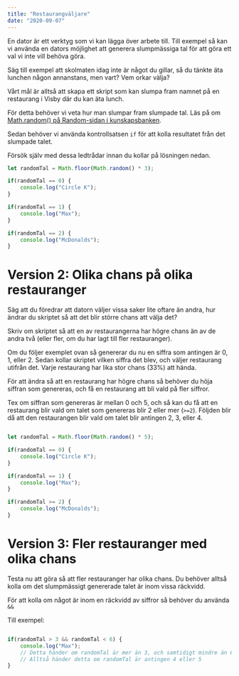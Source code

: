 ```yaml
---
title: "Restaurangväljare"
date: "2020-09-07"
---
```


En dator är ett verktyg som vi kan lägga över arbete till. Till exempel så kan vi använda en dators möjlighet att generera slumpmässiga tal för att göra ett val vi inte vill behöva göra.

Säg till exempel att skolmaten idag inte är något du gillar, så du tänkte äta lunchen någon annanstans, men vart? Vem orkar välja?

Vårt mål är alltså att skapa ett skript som kan slumpa fram namnet på en restaurang i Visby där du kan äta lunch.

För detta behöver vi veta hur man slumpar fram slumpade tal. Läs på om [Math.random() på Random-sidan i kunskapsbanken](https://guteteknik.netlify.app/prog1/random).

Sedan behöver vi använda kontrollsatsen `if` för att kolla resultatet från det slumpade talet.

Försök själv med dessa ledtrådar innan du kollar på lösningen nedan.


<PracticeContainer>

```javascript
let randomTal = Math.floor(Math.random() * 3);

if(randomTal == 0) {
    console.log("Circle K");
}

if(randomTal == 1) {
    console.log("Max");
}

if(randomTal == 2) {
    console.log("McDonalds");
}
```

</PracticeContainer>

# Version 2: Olika chans på olika restauranger

Säg att du föredrar att datorn väljer vissa saker lite oftare än andra, hur ändrar du skriptet så att det blir större chans att välja det?

Skriv om skriptet så att en av restaurangerna har högre chans än av de andra två (eller fler, om du har lagt till fler restauranger).

<PracticeContainer title="ledtråd">

Om du följer exemplet ovan så genererar du nu en siffra som antingen är 0, 1, eller 2.
Sedan kollar skriptet vilken siffra det blev, och väljer restaurang utifrån det. Varje restaurang har lika stor chans (33%) att hända.

För att ändra så att en restaurang har högre chans så behöver du höja siffran som genereras, och få en restaurang att bli vald på fler siffror.

Tex om siffran som genereras är mellan 0 och 5, och så kan du få att en restaurang blir vald om talet som genereras blir 2 eller mer (`>=2`).
Följden blir då att den restaurangen blir vald om talet blir antingen 2, 3, eller 4.

</PracticeContainer>

<PracticeContainer>

```js

let randomTal = Math.floor(Math.random() * 5);

if(randomTal == 0) {
    console.log("Circle K");
}

if(randomTal == 1) {
    console.log("Max");
}

if(randomTal >= 2) {
    console.log("McDonalds");
}

```

</PracticeContainer>

# Version 3: Fler restauranger med olika chans

Testa nu att göra så att fler restauranger har olika chans. Du behöver alltså kolla om det slumpmässigt genererade talet är inom vissa räckvidd.

<PracticeContainer title="ledtråd">

För att kolla om något är inom en räckvidd av siffror så behöver du använda `&&`

Till exempel:

```js

if(randomTal > 3 && randomTal < 6) {
    console.log("Max");
    // Detta händer om randomTal är mer än 3, och samtidigt mindre än 6
    // Alltså händer detta om randomTal är antingen 4 eller 5
}

```

</PracticeContainer>